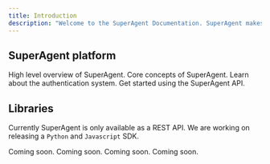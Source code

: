```yaml
---
title: Introduction
description: "Welcome to the SuperAgent Documentation. SuperAgent makes it easy to build, manage and deploy LLM Agents."
---
```


## SuperAgent platform

<CardGroup cols={2}>
  <Card
    title="Platform"
    icon="layer-group"
    href="https://mintlify.com/docs/quickstart"
  >
    High level overview of SuperAgent.
  </Card>
  <Card
    title="Concepts"
    icon="brain"
    href="https://mintlify.com/docs/quickstart"
  >
    Core concepts of SuperAgent.
  </Card>
  <Card title="Authentication" icon="key" href="/api-reference/authentication">
    Learn about the authentication system.
  </Card>
  <Card title="API endpoints" icon="code" href="/api-reference/authentication">
    Get started using the SuperAgent API.
  </Card>
</CardGroup>

## Libraries

Currently SuperAgent is only available as a REST API. We are working on releasing a `Python` and `Javascript` SDK.

<CardGroup cols={2}>
  <Card title="Python" icon="python">
    Coming soon.
  </Card>
  <Card title="Javascript" icon="square-js">
    Coming soon.
  </Card>
  <Card title="NodeJS" icon="node-js">
    Coming soon.
  </Card>
  <Card title="CLI" icon="square-terminal">
    Coming soon.
  </Card>
</CardGroup>
